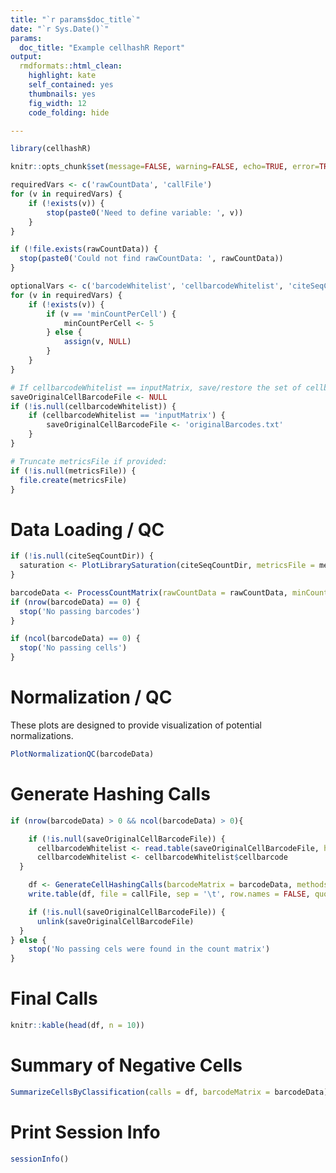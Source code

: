 ```yaml
---
title: "`r params$doc_title`"
date: "`r Sys.Date()`"
params:
  doc_title: "Example cellhashR Report"
output:
  rmdformats::html_clean:
    highlight: kate
    self_contained: yes
    thumbnails: yes
    fig_width: 12
    code_folding: hide

---
```


```r

library(cellhashR)

knitr::opts_chunk$set(message=FALSE, warning=FALSE, echo=TRUE, error=TRUE)

```

```r

requiredVars <- c('rawCountData', 'callFile')
for (v in requiredVars) {
	if (!exists(v)) {
		stop(paste0('Need to define variable: ', v))
	}
}

if (!file.exists(rawCountData)) {
  stop(paste0('Could not find rawCountData: ', rawCountData))
}

optionalVars <- c('barcodeWhitelist', 'cellbarcodeWhitelist', 'citeSeqCountDir', 'minCountPerCell', 'metricsFile')
for (v in requiredVars) {
	if (!exists(v)) {
		if (v == 'minCountPerCell') {
			minCountPerCell <- 5
		} else {
			assign(v, NULL)
		}
	}
}

# If cellbarcodeWhitelist == inputMatrix, save/restore the set of cellbarcodes for reporting:
saveOriginalCellBarcodeFile <- NULL
if (!is.null(cellbarcodeWhitelist)) {
	if (cellbarcodeWhitelist == 'inputMatrix') {
		saveOriginalCellBarcodeFile <- 'originalBarcodes.txt'
	}
}

# Truncate metricsFile if provided:
if (!is.null(metricsFile)) {
  file.create(metricsFile)
}

```

# Data Loading / QC

```r

if (!is.null(citeSeqCountDir)) {
  saturation <- PlotLibrarySaturation(citeSeqCountDir, metricsFile = metricsFile)
}

barcodeData <- ProcessCountMatrix(rawCountData = rawCountData, minCountPerCell = minCountPerCell, barcodeWhitelist = barcodeWhitelist, saveOriginalCellBarcodeFile = saveOriginalCellBarcodeFile, metricsFile = metricsFile)
if (nrow(barcodeData) == 0) {
  stop('No passing barcodes')
}

if (ncol(barcodeData) == 0) {
  stop('No passing cells')
}

```

# Normalization / QC

These plots are designed to provide visualization of potential normalizations.

```r

PlotNormalizationQC(barcodeData)

```

# Generate Hashing Calls

```r

if (nrow(barcodeData) > 0 && ncol(barcodeData) > 0){

	if (!is.null(saveOriginalCellBarcodeFile)) {
	  cellbarcodeWhitelist <- read.table(saveOriginalCellBarcodeFile, header = FALSE, col.names = c('cellbarcode'))
	  cellbarcodeWhitelist <- cellbarcodeWhitelist$cellbarcode
  }

	df <- GenerateCellHashingCalls(barcodeMatrix = barcodeData, methods = methods, cellbarcodeWhitelist = cellbarcodeWhitelist, metricsFile = metricsFile)
	write.table(df, file = callFile, sep = '\t', row.names = FALSE, quote = FALSE)

	if (!is.null(saveOriginalCellBarcodeFile)) {
	  unlink(saveOriginalCellBarcodeFile)
  }
} else {
	stop('No passing cels were found in the count matrix')
}

```

# Final Calls

```r

knitr::kable(head(df, n = 10))

```

# Summary of Negative Cells

```r

SummarizeCellsByClassification(calls = df, barcodeMatrix = barcodeData)

```

# Print Session Info

```r

sessionInfo()

```

